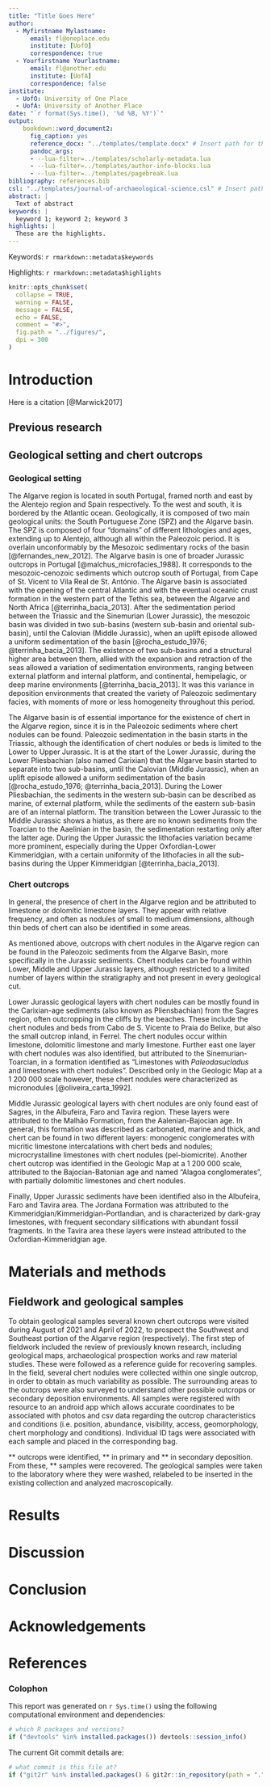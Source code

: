 ```yaml
---
title: "Title Goes Here"
author:
  - Myfirstname Mylastname:
      email: fl@oneplace.edu
      institute: [UofO]
      correspondence: true
  - Yourfirstname Yourlastname:
      email: fl@another.edu
      institute: [UofA]
      correspondence: false
institute:
  - UofO: University of One Place
  - UofA: University of Another Place
date: "`r format(Sys.time(), '%d %B, %Y')`"
output: 
    bookdown::word_document2:
      fig_caption: yes
      reference_docx: "../templates/template.docx" # Insert path for the DOCX file
      pandoc_args:
      - --lua-filter=../templates/scholarly-metadata.lua
      - --lua-filter=../templates/author-info-blocks.lua
      - --lua-filter=../templates/pagebreak.lua
bibliography: references.bib
csl: "../templates/journal-of-archaeological-science.csl" # Insert path for the bib-style
abstract: |
  Text of abstract
keywords: |
  keyword 1; keyword 2; keyword 3
highlights: |
  These are the highlights. 
---
```


<!-- This is the format for text comments that will be ignored during renderings. Do not put R code in these comments because it will not be ignored. -->

<!-- With the following code you can access and display values from the yml header above. -->

Keywords: `r rmarkdown::metadata$keywords`

Highlights: `r rmarkdown::metadata$highlights`

<!-- The following code chunk defines some general settings how code chunks should behave. -->

```r
knitr::opts_chunk$set(
  collapse = TRUE,
  warning = FALSE,
  message = FALSE,
  echo = FALSE,
  comment = "#>",
  fig.path = "../figures/",
  dpi = 300
)
```

<!-- The actual document text starts here: -->

# Introduction

Here is a citation [@Marwick2017]

## Previous research

## Geological setting and chert outcrops

### Geological setting

The Algarve region is located in south Portugal, framed north and east by the Alentejo region and Spain respectively. To the west and south, it is bordered by the Atlantic ocean. Geologically, it is composed of two main geological units: the South Portuguese Zone (SPZ) and the Algarve basin. The SPZ is composed of four "domains" of different lithologies and ages, extending up to Alentejo, although all within the Paleozoic period. It is overlain unconformably by the Mesozoic sedimentary rocks of the basin [\@fernandes_new_2012]. The Algarve basin is one of broader Jurassic outcrops in Portugal [@malchus_microfacies_1988]. It corresponds to the mesozoic-cenozoic sediments which outcrop south of Portugal, from Cape of St. Vicent to Vila Real de St. António. The Algarve basin is associated with the opening of the central Atlantic and with the eventual oceanic crust formation in the western part of the Tethis sea, between the Algarve and North Africa [@terrinha_bacia_2013]. After the sedimentation period between the Triassic and the Sinemurian (Lower Jurassic), the mesozoic basin was divided in two sub-basins (western sub-basin and oriental sub-basin), until the Calovian (Middle Jurassic), when an uplift episode allowed a uniform sedimentation of the basin [@rocha_estudo_1976; @terrinha_bacia_2013]. The existence of two sub-basins and a structural higher area between them, allied with the expansion and retraction of the seas allowed a variation of sedimentation environments, ranging between external platform and internal platform, and continental, hemipelagic, or deep marine environments [@terrinha_bacia_2013]. It was this variance in deposition environments that created the variety of Paleozoic sedimentary facies, with moments of more or less homogeneity throughout this period.

The Algarve basin is of essential importance for the existence of chert in the Algarve region, since it is in the Paleozoic sediments where chert nodules can be found. Paleozoic sedimentation in the basin starts in the Triassic, although the identification of chert nodules or beds is limited to the Lower to Upper Jurassic. It is at the start of the Lower Jurassic, during the Lower Pliesbachian (also named Carixian) that the Algarve basin started to separate into two sub-basins, until the Calovian (Middle Jurassic), when an uplift episode allowed a uniform sedimentation of the basin [@rocha_estudo_1976; @terrinha_bacia_2013]. During the Lower Pliesbachian, the sediments in the western sub-basin can be described as marine, of external platform, while the sediments of the eastern sub-basin are of an internal platform. The transition between the Lower Jurassic to the Middle Jurassic shows a hiatus, as there are no known sediments from the Toarcian to the Aaelinian in the basin, the sedimentation restarting only after the latter age. During the Upper Jurassic the lithofacies variation became more prominent, especially during the Upper Oxfordian-Lower Kimmeridgian, with a certain uniformity of the lithofacies in all the sub-basins during the Upper Kimmeridgian [@terrinha_bacia_2013].

### Chert outcrops

In general, the presence of chert in the Algarve region and be attributed to limestone or dolomitic limestone layers. They appear with relative frequency, and often as nodules of small to medium dimensions, although thin beds of chert can also be identified in some areas.

As mentioned above, outcrops with chert nodules in the Algarve region can be found in the Paleozoic sediments from the Algarve Basin, more specifically in the Jurassic sediments. Chert nodules can be found within Lower, Middle and Upper Jurassic layers, although restricted to a limited number of layers within the stratigraphy and not present in every geological cut.

Lower Jurassic geological layers with chert nodules can be mostly found in the Carixian-age sediments (also known as Pliensbachian) from the Sagres region, often outcropping in the cliffs by the beaches. These include the chert nodules and beds from Cabo de S. Vicente to Praia do Belixe, but also the small outcrop inland, in Ferrel. The chert nodules occur within limestone, dolomitic limestone and marly limestone. Further east one layer with chert nodules was also identified, but attributed to the Sinemurian-Toarcian, in a formation identified as "Limestones with *Paleodasucladus* and limestones with chert nodules". Described only in the Geologic Map at a 1 200 000 scale however, these chert nodules were characterized as micronodules [\@oliveira_carta_1992].

Middle Jurassic geological layers with chert nodules are only found east of Sagres, in the Albufeira, Faro and Tavira region. These layers were attributed to the Malhão Formation, from the Aalenian-Bajocian age. In general, this formation was described as carbonated, marine and thick, and chert can be found in two different layers: monogenic conglomerates with micritic limestone intercalations with chert beds and nodules; microcrystalline limestones with chert nodules (pel-biomicrite). Another chert outcrop was identified in the Geologic Map at a 1 200 000 scale, attributed to the Bajocian-Batonian age and named "Alagoa conglomerates", with partially dolomitic limestones and chert nodules.

Finally, Upper Jurassic sediments have been identified also in the Albufeira, Faro and Tavira area. The Jordana Formation was attributed to the Kimmeridgian/Kimmeridgian-Portlandian, and is characterized by dark-gray limestones, with frequent secondary silifications with abundant fossil fragments. In the Tavira area these layers were instead attributed to the Oxfordian-Kimmeridgian age.

# Materials and methods

## Fieldwork and geological samples

To obtain geological samples several known chert outcrops were visited during August of 2021 and April of 2022, to prospect the Southwest and Southeast portion of the Algarve region (respectively). The first step of fieldwork included the review of previously known research, including geological maps, archaeological prospection works and raw material studies. These were followed as a reference guide for recovering samples. In the field, several chert nodules were collected within one single outcrop, in order to obtain as much variability as possible. The surrounding areas to the outcrops were also surveyed to understand other possible outcrops or secondary deposition environments. All samples were registered with resource to an android app which allows accurate coordinates to be associated with photos and csv data regarding the outcrop characteristics and conditions (i.e. position, abundance, visibility, access, geomorphology, chert morphology and conditions). Individual ID tags were associated with each sample and placed in the corresponding bag.

\*\* outcrops were identified, \*\* in primary and \*\* in secondary deposition. From these, \*\* samples were recovered. The geological samples were taken to the laboratory where they were washed, relabeled to be inserted in the existing collection and analyzed macroscopically.

# Results

# Discussion

# Conclusion

# Acknowledgements

<!-- The following line inserts a page break  -->

\newpage

# References

<!-- The following line ensures the references appear here for the MS Word or HTML output files, rather than right at the end of the document (this will not work for PDF files):  -->

::: {#refs}
:::

\newpage

### Colophon

This report was generated on `r Sys.time()` using the following computational environment and dependencies:

```r
# which R packages and versions?
if ("devtools" %in% installed.packages()) devtools::session_info()
```

The current Git commit details are:

```r
# what commit is this file at? 
if ("git2r" %in% installed.packages() & git2r::in_repository(path = ".")) git2r::repository(here::here())  
```
